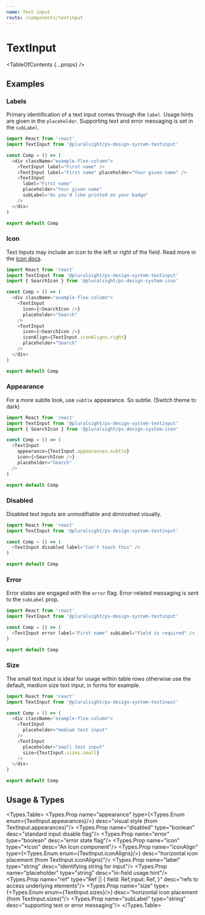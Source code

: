 ```yaml
---
name: Text input
route: /components/textinput
---
```


# TextInput

<TableOfContents {...props} />

## Examples

### Labels

Primary identification of a text input comes through the `label`. Usage hints are given in the `placeholder`. Supporting text and error messaging is set in the `subLabel`.

```typescript
import React from 'react'
import TextInput from '@pluralsight/ps-design-system-textinput'

const Comp = () => (
  <div className="example-flex-column">
    <TextInput label="First name" />
    <TextInput label="First name" placeholder="Your given name" />
    <TextInput
      label="First name"
      placeholder="Your given name"
      subLabel="As you'd like printed on your badge"
    />
  </div>
)

export default Comp

```

### Icon

Text Inputs may include an icon to the left or right of the field. Read more in the [icon docs](/components/icon).

```typescript
import React from 'react'
import TextInput from '@pluralsight/ps-design-system-textinput'
import { SearchIcon } from '@pluralsight/ps-design-system-icon'

const Comp = () => (
  <div className="example-flex-column">
    <TextInput
      icon={<SearchIcon />}
      placeholder="Search"
    />
    <TextInput
      icon={<SearchIcon />}
      iconAlign={TextInput.iconAligns.right}
      placeholder="Search"
    />
  </div>
)

export default Comp

```

### Appearance

For a more subtle look, use `subtle` appearance. So subtle. (Switch theme to dark)

```typescript
import React from 'react'
import TextInput from '@pluralsight/ps-design-system-textinput'
import { SearchIcon } from '@pluralsight/ps-design-system-icon'

const Comp = () => (
  <TextInput
    appearance={TextInput.appearances.subtle}
    icon={<SearchIcon />}
    placeholder="Search"
  />
)

export default Comp

```

### Disabled

Disabled text inputs are unmodifiable and diminished visually.

```typescript
import React from 'react'
import TextInput from '@pluralsight/ps-design-system-textinput'

const Comp = () => (
  <TextInput disabled label="Can't touch this" />
)

export default Comp

```

### Error

Error states are engaged with the `error` flag. Error-related messaging is sent to the `subLabel` prop.

```typescript
import React from 'react'
import TextInput from '@pluralsight/ps-design-system-textinput'

const Comp = () => (
  <TextInput error label="First name" subLabel="Field is required" />
)

export default Comp

```

### Size

The small text input is ideal for usage within table rows otherwise use the default, medium size text input, in forms for example.

```typescript
import React from 'react'
import TextInput from '@pluralsight/ps-design-system-textinput'

const Comp = () => (
  <div className="example-flex-column">
    <TextInput
      placeholder="medium text input"
    />
    <TextInput
      placeholder="small text input"
      size={TextInput.sizes.small}
    />
  </div>
)

export default Comp

```

## Usage & Types

<Usage install="npm install @pluralsight/ps-design-system-textinput"
  import="import TextInput from '@pluralsight/ps-design-system-textinput'"
  packageName="textinput"
/>

<Types.Table>
  <Types.Prop name="appearance" type={<Types.Enum enum={TextInput.appearances}/>} desc="visual style (from TextInput.appearances)"/>
  <Types.Prop name="disabled" type="boolean" desc="standard input disable flag"/>
  <Types.Prop name="error" type="boolean" desc="error state flag"/>
  <Types.Prop name="icon" type="*Icon" desc="An Icon component"/>
  <Types.Prop name="iconAlign" type={<Types.Enum enum={TextInput.iconAligns}/>} desc="horizontal icon placement (from TextInput.iconAligns)"/>
  <Types.Prop name="label" type="string" desc="identifying string for input"/>
  <Types.Prop name="placeholder" type="string" desc="in-field usage hint"/>
  <Types.Prop name="ref" type="Ref || { field: Ref,input: Ref, }" desc="refs to access underlying elements"/>
  <Types.Prop name="size" type={<Types.Enum enum={TextInput.sizes}/>} desc="horizontal icon placement (from TextInput.sizes)"/>
  <Types.Prop name="subLabel" type="string" desc="supporting text or error messaging"/>
</Types.Table>
